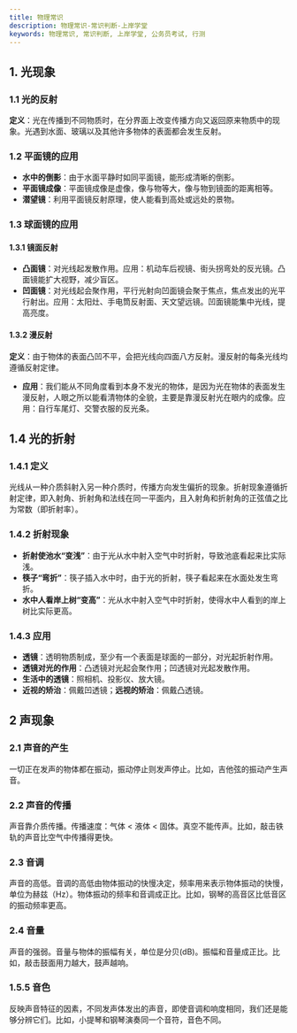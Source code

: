 ```yaml
---
title: 物理常识
description: 物理常识-常识判断-上岸学堂
keywords: 物理常识, 常识判断, 上岸学堂, 公务员考试, 行测
---
```



## 1. 光现象

### 1.1 光的反射

**定义**：光在传播到不同物质时，在分界面上改变传播方向又返回原来物质中的现象。光遇到水面、玻璃以及其他许多物体的表面都会发生反射。

### 1.2 平面镜的应用
- **水中的倒影**：由于水面平静时如同平面镜，能形成清晰的倒影。
- **平面镜成像**：平面镜成像是虚像，像与物等大，像与物到镜面的距离相等。
- **潜望镜**：利用平面镜反射原理，使人能看到高处或远处的景物。

### 1.3 球面镜的应用

#### 1.3.1 镜面反射
- **凸面镜**：对光线起发散作用。应用：机动车后视镜、街头拐弯处的反光镜。凸面镜能扩大视野，减少盲区。
- **凹面镜**：对光线起会聚作用，平行光射向凹面镜会聚于焦点，焦点发出的光平行射出。应用：太阳灶、手电筒反射面、天文望远镜。凹面镜能集中光线，提高亮度。

#### 1.3.2 漫反射
**定义**：由于物体的表面凸凹不平，会把光线向四面八方反射。漫反射的每条光线均遵循反射定律。
- **应用**：我们能从不同角度看到本身不发光的物体，是因为光在物体的表面发生漫反射，人眼之所以能看清物体的全貌，主要是靠漫反射光在眼内的成像。应用：自行车尾灯、交警衣服的反光条。

## 1.4 光的折射

### 1.4.1 定义
光线从一种介质斜射入另一种介质时，传播方向发生偏折的现象。折射现象遵循折射定律，即入射角、折射角和法线在同一平面内，且入射角和折射角的正弦值之比为常数（即折射率）。

### 1.4.2 折射现象
- **折射使池水“变浅”**：由于光从水中射入空气中时折射，导致池底看起来比实际浅。
- **筷子“弯折”**：筷子插入水中时，由于光的折射，筷子看起来在水面处发生弯折。
- **水中人看岸上树“变高”**：光从水中射入空气中时折射，使得水中人看到的岸上树比实际更高。

### 1.4.3 应用
- **透镜**：透明物质制成，至少有一个表面是球面的一部分，对光起折射作用。
- **透镜对光的作用**：凸透镜对光起会聚作用；凹透镜对光起发散作用。
- **生活中的透镜**：照相机、投影仪、放大镜。
- **近视的矫治**：佩戴凹透镜；**远视的矫治**：佩戴凸透镜。

## 2 声现象

### 2.1 声音的产生
一切正在发声的物体都在振动，振动停止则发声停止。比如，吉他弦的振动产生声音。

### 2.2 声音的传播
声音靠介质传播。传播速度：气体 < 液体 < 固体。真空不能传声。比如，敲击铁轨的声音比空气中传播得更快。

### 2.3 音调
声音的高低。音调的高低由物体振动的快慢决定，频率用来表示物体振动的快慢，单位为赫兹（Hz）。物体振动的频率和音调成正比。比如，钢琴的高音区比低音区的振动频率更高。

### 2.4 音量
声音的强弱。音量与物体的振幅有关，单位是分贝(dB)。振幅和音量成正比。比如，敲击鼓面用力越大，鼓声越响。

### 1.5.5 音色
反映声音特征的因素，不同发声体发出的声音，即使音调和响度相同，我们还是能够分辨它们。比如，小提琴和钢琴演奏同一个音符，音色不同。